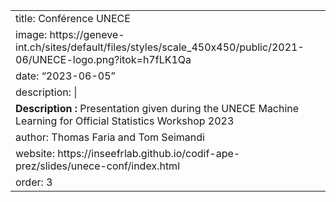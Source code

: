 
---
title: Conférence UNECE
image: https://geneve-int.ch/sites/default/files/styles/scale_450x450/public/2021-06/UNECE-logo.png?itok=h7fLK1Qa
date: "2023-06-05"
description: |
  <b>Description :</b> Presentation given during the UNECE Machine Learning for Official Statistics Workshop 2023
author: Thomas Faria and Tom Seimandi
website: https://inseefrlab.github.io/codif-ape-prez/slides/unece-conf/index.html
order: 3
---